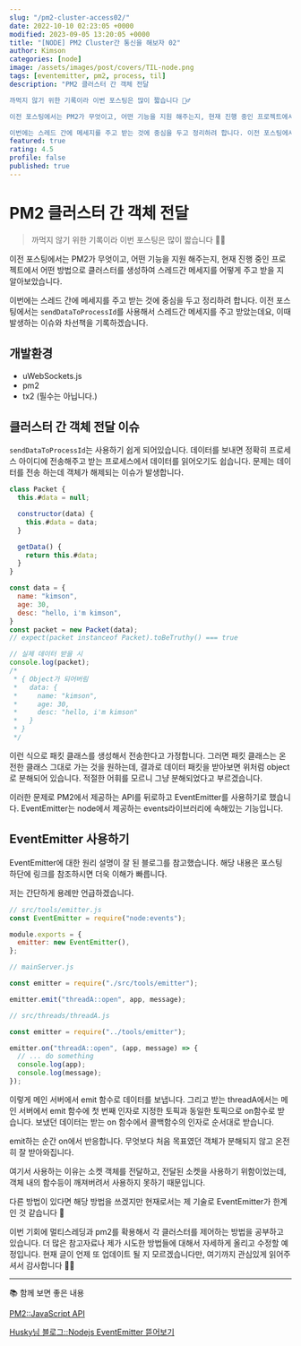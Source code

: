 ```yaml
---
slug: "/pm2-cluster-access02/"
date: 2022-10-10 02:23:05 +0000
modified: 2023-09-05 13:20:05 +0000
title: "[NODE] PM2 Cluster간 통신을 해보자 02"
author: Kimson
categories: [node]
image: /assets/images/post/covers/TIL-node.png
tags: [eventemitter, pm2, process, til]
description: "PM2 클러스터 간 객체 전달

까먹지 않기 위한 기록이라 이번 포스팅은 많이 짧습니다 🙇‍♂️

이전 포스팅에서는 PM2가 무엇이고, 어떤 기능을 지원 해주는지, 현재 진행 중인 프로젝트에서 어떤 방법으로 클러스터를 생성하여 스레드간 메세지를 어떻게 주고 받을 지 알아보았습니다.

이번에는 스레드 간에 메세지를 주고 받는 것에 중심을 두고 정리하려 합니다. 이전 포스팅에서는 `sendDataToProcessId`를 사용해서 스레드간 메세지를 주고 받았는데요, 이때 발생하는 이슈와 차선책을 기록하겠습니다."
featured: true
rating: 4.5
profile: false
published: true
---
```


# PM2 클러스터 간 객체 전달

> 까먹지 않기 위한 기록이라 이번 포스팅은 많이 짧습니다 🙇‍♂️

이전 포스팅에서는 PM2가 무엇이고, 어떤 기능을 지원 해주는지, 현재 진행 중인 프로젝트에서 어떤 방법으로 클러스터를 생성하여 스레드간 메세지를 어떻게 주고 받을 지 알아보았습니다.

이번에는 스레드 간에 메세지를 주고 받는 것에 중심을 두고 정리하려 합니다. 이전 포스팅에서는 `sendDataToProcessId`를 사용해서 스레드간 메세지를 주고 받았는데요, 이때 발생하는 이슈와 차선책을 기록하겠습니다.

## 개발환경

- uWebSockets.js
- pm2
- tx2 (필수는 아닙니다.)

## 클러스터 간 객체 전달 이슈

`sendDataToProcessId`는 사용하기 쉽게 되어있습니다. 데이터를 보내면 정확히 프로세스 아이디에 전송해주고 받는 프로세스에서 데이터를 읽어오기도 쉽습니다. 문제는 데이터를 전송 하는데 객체가 해제되는 이슈가 발생합니다.

```javascript
class Packet {
  this.#data = null;

  constructor(data) {
    this.#data = data;
  }

  getData() {
    return this.#data;
  }
}

const data = {
  name: "kimson",
  age: 30,
  desc: "hello, i'm kimson",
}
const packet = new Packet(data);
// expect(packet instanceof Packet).toBeTruthy() === true

// 실제 데이터 받을 시
console.log(packet);
/*
 * { Object가 되어버림
 *   data: {
 *     name: "kimson",
 *     age: 30,
 *     desc: "hello, i'm kimson"
 *   }
 * }
 */
```

이런 식으로 패킷 클래스를 생성해서 전송한다고 가정합니다. 그러면 패킷 클래스는 온전한 클래스 그대로 가는 것을 원하는데, 결과로 데이터 패킷을 받아보면 위처럼 object로 분해되어 있습니다. 적절한 어휘를 모르니 그냥 분해되었다고 부르겠습니다.

이러한 문제로 PM2에서 제공하는 API를 뒤로하고 EventEmitter를 사용하기로 했습니다. EventEmitter는 node에서 제공하는 events라이브러리에 속해있는 기능입니다.

## EventEmitter 사용하기

EventEmitter에 대한 원리 설명이 잘 된 블로그를 참고했습니다. 해당 내용은 포스팅 하단에 링크를 참조하시면 더욱 이해가 빠릅니다.

저는 간단하게 용례만 언급하겠습니다.

```javascript
// src/tools/emitter.js
const EventEmitter = require("node:events");

module.exports = {
  emitter: new EventEmitter(),
};
```

```javascript
// mainServer.js

const emitter = require("./src/tools/emitter");

emitter.emit("threadA::open", app, message);
```

```javascript
// src/threads/threadA.js

const emitter = require("../tools/emitter");

emitter.on("threadA::open", (app, message) => {
  // ... do something
  console.log(app);
  console.log(message);
});
```

이렇게 메인 서버에서 emit 함수로 데이터를 보냅니다. 그리고 받는 threadA에서는 메인 서버에서 emit 함수에 첫 번째 인자로 지정한 토픽과 동일한 토픽으로 on함수로 받습니다. 보냈던 데이터는 받는 on 함수에서 콜백함수의 인자로 순서대로 받습니다.

emit하는 순간 on에서 반응합니다. 무엇보다 처음 목표였던 객체가 분해되지 않고 온전히 잘 받아와집니다.

여기서 사용하는 이유는 소켓 객체를 전달하고, 전달된 소켓을 사용하기 위함이었는데, 객체 내의 함수등이 깨져버려서 사용하지 못하기 때문입니다.

다른 방법이 있다면 해당 방법을 쓰겠지만 현재로서는 제 기술로 EventEmitter가 한계인 것 같습니다 🥲

이번 기회에 멀티스레딩과 pm2를 확용해서 각 클러스터를 제어하는 방법을 공부하고 있습니다. 더 많은 참고자료나 제가 시도한 방법들에 대해서 자세하게 올리고 수정할 예정입니다. 현재 글이 언제 또 업데이트 될 지 모르겠습니다만, 여기까지 관심있게 읽어주셔서 감사합니다 🙇‍♂️

---

📚 함께 보면 좋은 내용

[PM2::JavaScript API](https://pm2.keymetrics.io/docs/usage/pm2-api/)

[Husky님 블로그::Nodejs EventEmitter 뜯어보기](https://www.huskyhoochu.com/nodejs-eventemitter/)

